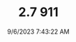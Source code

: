 ---
width: 6000
height: 4000
title: 2.7 911
description: White on Red 1974 Porsche 911 Coupe 5-Speed shot in Austin, TX.
date: 9/6/2023 7:43:22 AM
cameraMake: Sony
cameraModel: ILCE-7M3
lens: E 35-150mm F2.0-F2.8 A058
settingsfStop: f/2.8
settingsISO: ISO 125
settingsShutter: 1/160
settingsFocalLength: 132 mm
---
